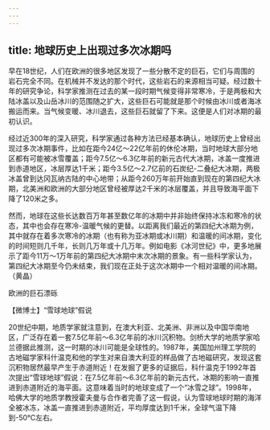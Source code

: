 ```yaml
---
---
---
```

title: 地球历史上出现过多次冰期吗
---




早在18世纪，人们在欧洲的很多地区发现了一些分散不定的巨石，它们与周围的岩石完全不同。在机械并不发达的那个时代，这些岩石的来源相当可疑。经过数十年的研究争论，科学家推测在过去的某一段时期气候变得非常寒冷，于是两极和大陆冰盖以及山岳冰川的范围随之扩大，这些巨石可能就是那个时候由冰川或者海冰搬运而来。当气候变暖、冰川退去，这些巨石就留了下来。这便是人们对冰期的最初认识。

经过近300年的深入研究，科学家通过各种方法已经基本确认，地球历史上曾经出现过多次冰期事件，比如在距今24亿～22亿年前的休伦冰期，当时地球大部分地区都有可能被冰雪覆盖；距今7.5亿～6.3亿年前的新元古代大冰期，冰盖一度推进到赤道地区，冰层厚达1千米；距今3.5亿～2.7亿前的石炭纪-二叠纪大冰期，两极冰盖曾到达冈瓦纳古陆的中心地带；从距今260万年前开始直到现在的第四纪大冰期，北美洲和欧洲的大部分地区曾经被厚达2千米的冰层覆盖，并且导致海平面下降了120米之多。

然而，地球在这些长达数百万年甚至数亿年的冰期中并非始终保持冰冻和寒冷的状态，其中也会存在寒冷-温暖气候的更替。以距离我们最近的第四纪大冰期为例，其中就存在着多次寒冷的冰期（也有称为亚冰期或冰川期）和温暖的间冰期，变化的时间短则几千年，长则几万年或十几万年。例如电影《冰河世纪》中，更多地展示了距今11万～1万年前的第四纪大冰期中末次冰期的景象。有一些科学家认为，第四纪大冰期至今仍未结束，我们现在正处于这次冰期中一个相对温暖的间冰期。（黄晶）

欧洲的巨石漂砾





【微博士】“雪球地球”假说

20世纪中期，地质学家就注意到，在澳大利亚、北美洲、非洲以及中国华南地区，广泛存在着一套7.5亿年前～6.3亿年前的冰川沉积物。剑桥大学的地质学家哈兰德据此推测，这一时期的冰川可能是全球性的。1987年，美国加州理工学院的古地磁学家科什温克和他的学生对来自澳大利亚的样品做了古地磁研究，发现这套沉积物居然最早产生于赤道附近！在发掘了更多的证据后，科什温克于1992年首次提出“雪球地球”假说：在7.5亿年前～6.3亿年前的新元古代，冰期的影响一直推进到赤道附近的海平面。这意味着当时的地球变成了一个“冰雪之球”。1998年，哈佛大学的地质学教授霍夫曼与合作者完善了这一假说，认为雪球地球时期的海洋全被冰冻，冰盖一直推进到赤道附近，平均厚度达到1千米，全球气温下降到-50℃左右。